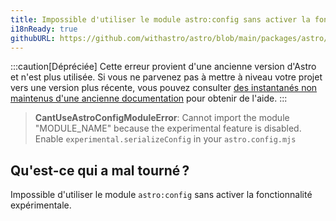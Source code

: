 ```yaml
---
title: Impossible d'utiliser le module astro:config sans activer la fonctionnalité expérimentale.
i18nReady: true
githubURL: https://github.com/withastro/astro/blob/main/packages/astro/src/core/errors/errors-data.ts
---
```


:::caution[Dépréciée]
Cette erreur provient d'une ancienne version d'Astro et n'est plus utilisée. Si vous ne parvenez pas à mettre à niveau votre projet vers une version plus récente, vous pouvez consulter [des instantanés non maintenus d'une ancienne documentation](/fr/upgrade-astro/#anciennes-documentations-non-maintenues) pour obtenir de l'aide.
:::

> **CantUseAstroConfigModuleError**: Cannot import the module "MODULE_NAME" because the experimental feature is disabled. Enable `experimental.serializeConfig` in your `astro.config.mjs` 

## Qu'est-ce qui a mal tourné ?
Impossible d'utiliser le module `astro:config` sans activer la fonctionnalité expérimentale.
